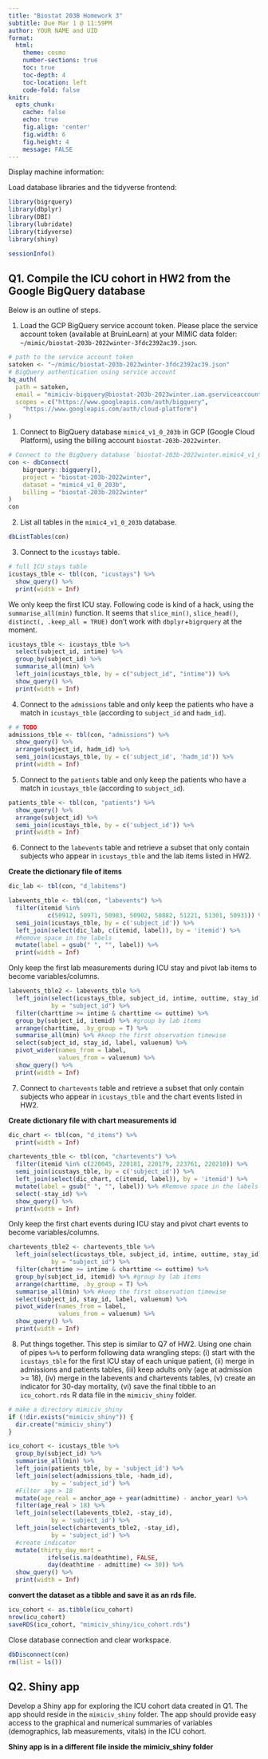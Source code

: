 ```yaml
---
title: "Biostat 203B Homework 3"
subtitle: Due Mar 1 @ 11:59PM
author: YOUR NAME and UID
format:
  html:
    theme: cosmo
    number-sections: true
    toc: true
    toc-depth: 4
    toc-location: left
    code-fold: false
knitr:
  opts_chunk: 
    cache: false    
    echo: true
    fig.align: 'center'
    fig.width: 6
    fig.height: 4
    message: FALSE
---
```


Display machine information:

Load database libraries and the tidyverse frontend:
```r
library(bigrquery)
library(dbplyr)
library(DBI)
library(lubridate)
library(tidyverse)
library(shiny)
```

```r
sessionInfo()
```

## Q1. Compile the ICU cohort in HW2 from the Google BigQuery database 

Below is an outline of steps.

1. Load the GCP BigQuery service account token. Please place the service account token (available at BruinLearn) at your MIMIC data folder: `~/mimic/biostat-203b-2022winter-3fdc2392ac39.json`.
```r
# path to the service account token 
satoken <- "~/mimic/biostat-203b-2023winter-3fdc2392ac39.json"
# BigQuery authentication using service account
bq_auth(
  path = satoken,
  email = "mimiciv-bigquery@biostat-203b-2023winter.iam.gserviceaccount.com",
  scopes = c("https://www.googleapis.com/auth/bigquery",
    "https://www.googleapis.com/auth/cloud-platform")
)
```

1. Connect to BigQuery database `mimic4_v1_0_203b` in GCP (Google Cloud Platform), using the billing account `biostat-203b-2022winter`.
```r
# Connect to the BigQuery database `biostat-203b-2022winter.mimic4_v1_0_203b`
con <- dbConnect(
    bigrquery::bigquery(),
    project = "biostat-203b-2022winter",
    dataset = "mimic4_v1_0_203b",
    billing = "biostat-203b-2022winter"
)
con
```

2. List all tables in the `mimic4_v1_0_203b` database.
```r
dbListTables(con)
```

3. Connect to the `icustays` table.
```r
# full ICU stays table
icustays_tble <- tbl(con, "icustays") %>%
  show_query() %>%
  print(width = Inf)
```
We only keep the first ICU stay. Following code is kind of a hack, using the `summarise_all(min)` function. It seems that `slice_min()`, `slice_head()`, `distinct(, .keep_all = TRUE)` don't work with `dbplyr`+`bigrquery` at the moment.
```r
icustays_tble <- icustays_tble %>% 
  select(subject_id, intime) %>% 
  group_by(subject_id) %>% 
  summarise_all(min) %>%
  left_join(icustays_tble, by = c("subject_id", "intime")) %>%
  show_query() %>%
  print(width = Inf)
```


4. Connect to the `admissions` table and only keep the patients who have a match in `icustays_tble` (according to `subject_id` and `hadm_id`).
```r
# # TODO
admissions_tble <- tbl(con, "admissions") %>%
  show_query() %>%
  arrange(subject_id, hadm_id) %>%
  semi_join(icustays_tble, by = c('subject_id', 'hadm_id')) %>%
  print(width = Inf)
```

5. Connect to the `patients` table and only keep the patients who have a match in `icustays_tble` (according to `subject_id`).
```r
patients_tble <- tbl(con, "patients") %>%
  show_query() %>%
  arrange(subject_id) %>%
  semi_join(icustays_tble, by = c('subject_id')) %>%
  print(width = Inf)
```

6. Connect to the `labevents` table and retrieve a subset that only contain subjects who appear in `icustays_tble` and the lab items listed in HW2.

  **Create the dictionary file of items**
```r
dic_lab <- tbl(con, "d_labitems")
```

```r
labevents_tble <- tbl(con, "labevents") %>%
  filter(itemid %in% 
           c(50912, 50971, 50983, 50902, 50882, 51221, 51301, 50931)) %>%
  semi_join(icustays_tble, by = c('subject_id')) %>%
  left_join(select(dic_lab, c(itemid, label)), by = 'itemid') %>%
  #Remove space in the labels
  mutate(label = gsub(" ", "", label)) %>% 
  print(width = Inf)
```
Only keep the first lab measurements during ICU stay and pivot lab items to become variables/columns.

```r
labevents_tble2 <- labevents_tble %>%
  left_join(select(icustays_tble, subject_id, intime, outtime, stay_id), 
            by = "subject_id") %>%
  filter(charttime >= intime & charttime <= outtime) %>%
  group_by(subject_id, itemid) %>% #group by lab items
  arrange(charttime, .by_group = T) %>%
  summarise_all(min) %>% #keep the first observation timewise
  select(subject_id, stay_id, label, valuenum) %>%
  pivot_wider(names_from = label, 
              values_from = valuenum) %>%
  show_query() %>%
  print(width = Inf)
```

7. Connect to `chartevents` table and retrieve a subset that only contain subjects who appear in `icustays_tble` and the chart events listed in HW2.

  **Create dictionary file with chart measurements id**
```r
dic_chart <- tbl(con, "d_items") %>%
  print(width = Inf)
```

```r
chartevents_tble <- tbl(con, "chartevents") %>%
  filter(itemid %in% c(220045, 220181, 220179, 223761, 220210)) %>%
  semi_join(icustays_tble, by = c('subject_id')) %>%
  left_join(select(dic_chart, c(itemid, label)), by = 'itemid') %>%
  mutate(label = gsub(" ", "", label)) %>% #Remove space in the labels
  select(-stay_id) %>%
  show_query() %>%
  print(width = Inf)
```
Only keep the first chart events during ICU stay and pivot chart events to become variables/columns.
```r
chartevents_tble2 <- chartevents_tble %>%
  left_join(select(icustays_tble, subject_id, intime, outtime, stay_id), 
            by = "subject_id") %>%
  filter(charttime >= intime & charttime <= outtime) %>%
  group_by(subject_id, itemid) %>% #group by lab items
  arrange(charttime, .by_group = T) %>%
  summarise_all(min) %>% #keep the first observation timewise
  select(subject_id, stay_id, label, valuenum) %>%
  pivot_wider(names_from = label, 
              values_from = valuenum) %>%
  show_query() %>%
  print(width = Inf)
```


8. Put things together. This step is similar to Q7 of HW2. Using one chain of pipes `%>%` to perform following data wrangling steps: (i) start with the `icustays_tble` for the first ICU stay of each unique patient, (ii) merge in admissions and patients tables, (iii) keep adults only (age at admission >= 18), (iv) merge in the labevents and chartevents tables, (v) create an indicator for 30-day mortality, (vi) save the final tibble to an `icu_cohort.rds` R data file in the `mimiciv_shiny` folder.

```r
# make a directory mimiciv_shiny
if (!dir.exists("mimiciv_shiny")) {
  dir.create("mimiciv_shiny")
}
```

```r
icu_cohort <- icustays_tble %>%
  group_by(subject_id) %>%
  summarise_all(min) %>%
  left_join(patients_tble, by = 'subject_id') %>%
  left_join(select(admissions_tble, -hadm_id), 
            by = 'subject_id') %>%
  #Filter age > 18
  mutate(age_real = anchor_age + year(admittime) - anchor_year) %>%
  filter(age_real > 18) %>%
  left_join(select(labevents_tble2, -stay_id),
            by = 'subject_id') %>%
  left_join(select(chartevents_tble2, -stay_id),
            by = 'subject_id') %>%
  #create indicator
  mutate(thirty_day_mort =
           ifelse(is.na(deathtime), FALSE,
           day(deathtime - admittime) <= 30)) %>%
  show_query() %>%
  print(width = Inf)
```

  **convert the dataset as a tibble and save it as an rds file.**
```r
icu_cohort <- as.tibble(icu_cohort)
nrow(icu_cohort)
saveRDS(icu_cohort, "mimiciv_shiny/icu_cohort.rds")
```

Close database connection and clear workspace.
```r
dbDisconnect(con)
rm(list = ls())
```

## Q2. Shiny app

Develop a Shiny app for exploring the ICU cohort data created in Q1. The app should reside in the `mimiciv_shiny` folder. The app should provide easy access to the graphical and numerical summaries of variables (demographics, lab measurements, vitals) in the ICU cohort.

  **Shiny app is in a different file inside the mimiciv_shiny folder**


